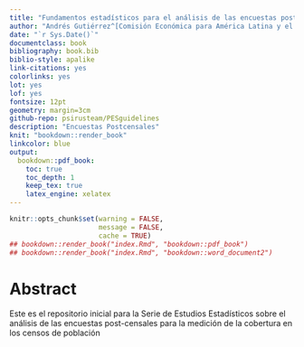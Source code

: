 ---
title: "Fundamentos estadísticos para el análisis de las encuestas postcensales"
author: "Andrés Gutiérrez^[Comisión Económica para América Latina y el Caribe (CEPAL) -  andres.gutierrez@cepal.org], Giovany Babativa-Márquez"
date: "`r Sys.Date()`"
documentclass: book
bibliography: book.bib
biblio-style: apalike
link-citations: yes
colorlinks: yes
lot: yes
lof: yes
fontsize: 12pt
geometry: margin=3cm
github-repo: psirusteam/PESguidelines
description: "Encuestas Postcensales"
knit: "bookdown::render_book"
linkcolor: blue
output: 
  bookdown::pdf_book:
    toc: true
    toc_depth: 1
    keep_tex: true
    latex_engine: xelatex
---


```{r setup, include=FALSE}
knitr::opts_chunk$set(warning = FALSE, 
                      message = FALSE,
                      cache = TRUE)
## bookdown::render_book("index.Rmd", "bookdown::pdf_book")
## bookdown::render_book("index.Rmd", "bookdown::word_document2")
```

# Abstract {-}

Este es el repositorio inicial para la Serie de Estudios Estadísticos sobre el análisis de las encuestas post-censales para la medición de la cobertura en los censos de población

